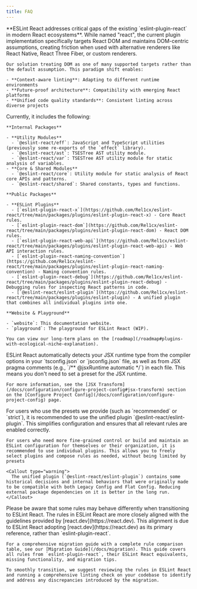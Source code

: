 ```yaml
---
title: FAQ
---
```



<Accordions>
  <Accordion title="Why?">
    **ESLint React addresses critical gaps of the existing `eslint-plugin-react` in modern React ecosystems**. While named "react", the current plugin implementation specifically targets React DOM and maintains DOM-centric assumptions, creating friction when used with alternative renderers like React Native, React Three Fiber, or custom renderers.

    Our solution treating DOM as one of many supported targets rather than the default assumption. This paradigm shift enables:

    - **Context-aware linting**: Adapting to different runtime environments
    - **Future-proof architecture**: Compatibility with emerging React platforms
    - **Unified code quality standards**: Consistent linting across diverse projects
  </Accordion>

  <Accordion title="What's included?">
    Currently, it includes the following:

    **Internal Packages**

    - **Utility Modules**
      - `@eslint-react/eff`: JavaScript and TypeScript utilities (previously some re-exports of the `effect` library).
      - `@eslint-react/ast`: TSESTree AST utility module.
      - `@eslint-react/var`: TSESTree AST utility module for static analysis of variables.
    - **Core & Shared Modules**
      - `@eslint-react/core`: Utility module for static analysis of React core APIs and patterns.
      - `@eslint-react/shared`: Shared constants, types and functions.

    **Public Packages**

    - **ESLint Plugins**
      - [`eslint-plugin-react-x`](https://github.com/Rel1cx/eslint-react/tree/main/packages/plugins/eslint-plugin-react-x) - Core React rules.
      - [`eslint-plugin-react-dom`](https://github.com/Rel1cx/eslint-react/tree/main/packages/plugins/eslint-plugin-react-dom) - React DOM rules.
      - [`eslint-plugin-react-web-api`](https://github.com/Rel1cx/eslint-react/tree/main/packages/plugins/eslint-plugin-react-web-api) - Web API interaction rules.
      - [`eslint-plugin-react-naming-convention`](https://github.com/Rel1cx/eslint-react/tree/main/packages/plugins/eslint-plugin-react-naming-convention) - Naming convention rules.
      - [`eslint-plugin-react-debug`](https://github.com/Rel1cx/eslint-react/tree/main/packages/plugins/eslint-plugin-react-debug) - Debugging rules for inspecting React patterns in code.
      - [`@eslint-react/eslint-plugin`](https://github.com/Rel1cx/eslint-react/tree/main/packages/plugins/eslint-plugin) - A unified plugin that combines all individual plugins into one.

    **Website & Playground**

    - `website`: This documentation website.
    - `playground`: The playground for ESLint React (WIP).

    You can view our long-term plans on the [roadmap](/roadmap#plugins-with-ecological-niche-explanation).
  </Accordion>

  <Accordion title="Why isn't there a 'jsx-runtime' preset?">
    ESLint React automatically detects your JSX runtime type from the compiler options in your `tsconfig.json` or `jsconfig.json` file, as well as from JSX pragma comments (e.g., `/** @jsxRuntime automatic */`) in each file. This means you don't need to set a preset for the JSX runtime.

    For more information, see the [JSX Transform](/docs/configuration/configure-project-config#jsx-transform) section on the [Configure Project Config](/docs/configuration/configure-project-config) page.
  </Accordion>

  <Accordion title="Which one should I use? Unified plugin or individual plugins?">
    For users who use the presets we provide (such as `recommended` or `strict`), it is recommended to use the unified plugin `@eslint-react/eslint-plugin`. This simplifies configuration and ensures that all relevant rules are enabled correctly.

    For users who need more fine-grained control or build and maintain an ESLint configuration for themselves or their organization, it is recommended to use individual plugins. This allows you to freely select plugins and compose rules as needed, without being limited by presets

    <Callout type="warning">
      The unified plugin (`@eslint-react/eslint-plugin`) contains some historical decisions and internal behaviors that were originally made to be compatible with both Legacy Config and Flat Config. Reducing external package dependencies on it is better in the long run.
    </Callout>
  </Accordion>

  <Accordion title="Is there anything to note about migrating from 'eslint-plugin-react'?">
    Please be aware that some rules may behave differently when transitioning to ESLint React. The rules in ESLint React are more closely aligned with the guidelines provided by [react.dev](https://react.dev). This alignment is due to ESLint React adopting [react.dev](https://react.dev) as its primary reference, rather than `eslint-plugin-react`.

    For a comprehensive migration guide with a complete rule comparison table, see our [Migration Guide](/docs/migration). This guide covers all rules from `eslint-plugin-react`, their ESLint React equivalents, missing functionality, and migration tips.

    To smoothly transition, we suggest reviewing the rules in ESLint React and running a comprehensive linting check on your codebase to identify and address any discrepancies introduced by the migration.
  </Accordion>
</Accordions>
